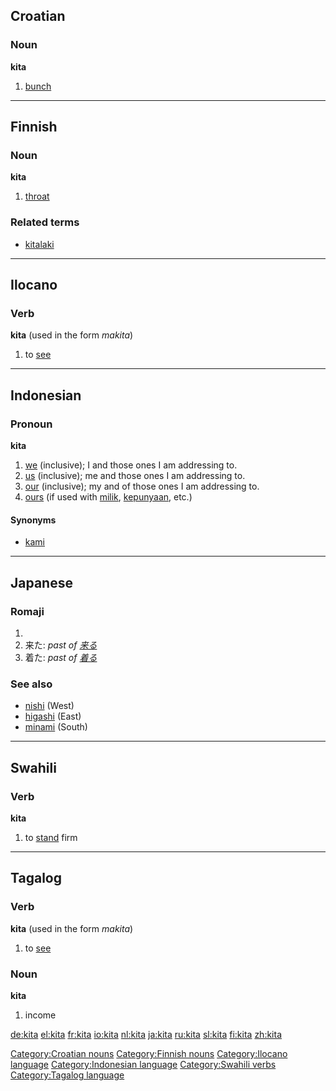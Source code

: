==Croatian==
===Noun===
'''kita'''

# [[bunch]]

[[Category:Croatian nouns]]

----

==Finnish==
===Noun===
'''kita'''

#[[throat]]

===Related terms===
*[[kitalaki]]

[[Category:Finnish nouns]]

----

==Ilocano==
===Verb===
'''kita''' (used in the form ''makita'')

# to [[see]]

[[Category:Ilocano language]]

----

==Indonesian==
===Pronoun===
'''kita'''

# [[we]] (inclusive); I and those ones I am addressing to.
# [[us]]  (inclusive); me and those ones I am addressing to.
# [[our]]  (inclusive); my and of those ones I am addressing to.
# [[ours]] (if used with [[milik]], [[punya|kepunyaan]], etc.)

====Synonyms====
* [[kami]]

[[Category:Indonesian language]]

----

==Japanese==
{{ja-attention|Romaji header should be replaced with POS header|key=p}}
===Romaji===
{{romaji2|きた}}
# {{japdef|北|north}}
# 来た: ''past of [[来る]]''
# 着た: ''past of [[着る]]''

===See also===
* [[nishi]] (West)
* [[higashi]] (East)
* [[minami]] (South)

----

==Swahili==
===Verb===
'''kita'''

# to [[stand]] firm

[[Category:Swahili verbs]]

----

==Tagalog==
===Verb===
'''kita''' (used in the form ''makita'')

# to [[see]]

===Noun===
'''kita'''

# income

[[Category:Tagalog language]]

[[de:kita]]
[[el:kita]]
[[fr:kita]]
[[io:kita]]
[[nl:kita]]
[[ja:kita]]
[[ru:kita]]
[[sl:kita]]
[[fi:kita]]
[[zh:kita]]